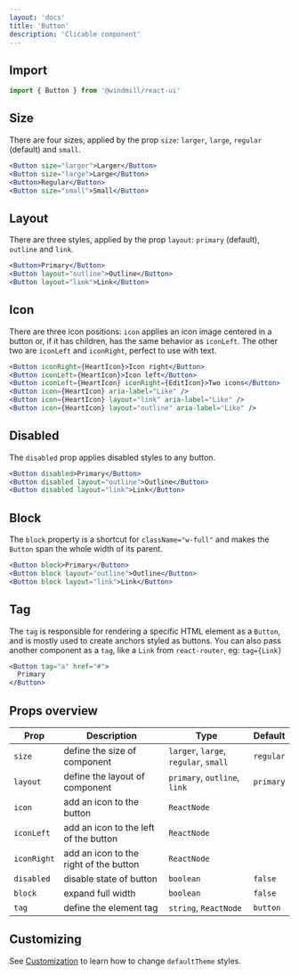 ```yaml
---
layout: 'docs'
title: 'Button'
description: 'Clicable component'
---
```


## Import

```jsx
import { Button } from '@windmill/react-ui'
```

## Size

There are four sizes, applied by the prop `size`: `larger`, `large`, `regular` (default) and `small`.

```jsx live
<Button size="larger">Larger</Button>
<Button size="large">Large</Button>
<Button>Regular</Button>
<Button size="small">Small</Button>
```

## Layout

There are three styles, applied by the prop `layout`: `primary` (default), `outline` and `link`.

```jsx live
<Button>Primary</Button>
<Button layout="outline">Outline</Button>
<Button layout="link">Link</Button>
```

## Icon

There are three icon positions: `icon` applies an icon image centered in a button or, if it has children, has the same behavior as `iconLeft`. The other two are `iconLeft` and `iconRight`, perfect to use with text.

```jsx live
<Button iconRight={HeartIcon}>Icon right</Button>
<Button iconLeft={HeartIcon}>Icon left</Button>
<Button iconLeft={HeartIcon} iconRight={EditIcon}>Two icons</Button>
<Button icon={HeartIcon} aria-label="Like" />
<Button icon={HeartIcon} layout="link" aria-label="Like" />
<Button icon={HeartIcon} layout="outline" aria-label="Like" />
```

## Disabled

The `disabled` prop applies disabled styles to any button.

```jsx live
<Button disabled>Primary</Button>
<Button disabled layout="outline">Outline</Button>
<Button disabled layout="link">Link</Button>
```

## Block

The `block` property is a shortcut for `className="w-full"` and makes the `Button` span the whole width of its parent.

```jsx live
<Button block>Primary</Button>
<Button block layout="outline">Outline</Button>
<Button block layout="link">Link</Button>
```

## Tag

The `tag` is responsible for rendering a specific HTML element as a `Button`, and is mostly used to create anchors styled as buttons. You can also pass another component as a `tag`, like a `Link` from `react-router`, eg: `tag={Link}`

```jsx live
<Button tag="a" href="#">
  Primary
</Button>
```

## Props overview

| Prop        | Description                            | Type                                  | Default   |
| ----------- | -------------------------------------- | ------------------------------------- | --------- |
| `size`      | define the size of component           | `larger`, `large`, `regular`, `small` | `regular` |
| `layout`    | define the layout of component         | `primary`, `outline`, `link`          | `primary` |
| `icon`      | add an icon to the button              | `ReactNode`                           |           |
| `iconLeft`  | add an icon to the left of the button  | `ReactNode`                           |           |
| `iconRight` | add an icon to the right of the button | `ReactNode`                           |           |
| `disabled`  | disable state of button                | `boolean`                             | `false`   |
| `block`     | expand full width                      | `boolean`                             | `false`   |
| `tag`       | define the element tag                 | `string`, `ReactNode`                 | `button`  |

## Customizing

See [Customization](../customization) to learn how to change `defaultTheme` styles.
